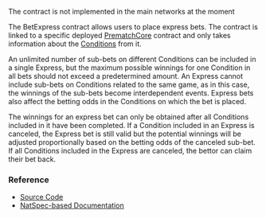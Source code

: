 
<PageHeadline
  title="BetExpress"
  subTitle="A Betting Engine that combines outcomes from different Conditions in a single bet"
/>

<Callout type="warning">
  The contract is not implemented in the main networks at the moment
</Callout>

The BetExpress contract allows users to place express bets. The contract is linked to a specific deployed
[PrematchCore](/contracts/prematch-core) contract and only takes information about the
[Conditions](/concepts/protocol/conditions) from it.

An unlimited number of sub-bets on different Conditions can be included in a single Express, but the maximum possible
winnings for one Condition in all bets should not exceed a predetermined amount. An Express cannot include sub-bets on
Conditions related to the same game, as in this case, the winnings of the sub-bets become
interdependent events. Express bets also affect the betting odds in the Conditions on which the bet is placed.

The winnings for an express bet can only be obtained after all Conditions included in it have been completed. If a
Condition included in an Express is canceled, the Express bet is still valid but the potential winnings will be adjusted
proportionally based on the betting odds of the canceled sub-bet. If all Conditions included in the Express are canceled,
the bettor can claim their bet back.


### Reference

- [Source Code](https://github.com/Azuro-protocol/Azuro-v2-public/blob/main/contracts/BetExpress.sol)
- [NatSpec-based Documentation](https://azuro-protocol.github.io/Azuro-v2-public/#/contracts/BetExpress.sol:BetExpress)
